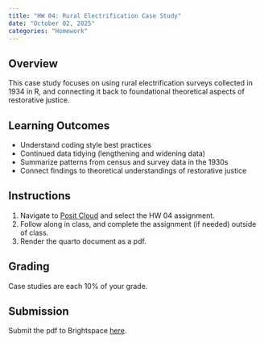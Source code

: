 ```yaml
---
title: "HW 04: Rural Electrification Case Study"
date: "October 02, 2025"
categories: "Homework"
---
```


## Overview 
This case study focuses on using rural electrification surveys collected in 1934 in R, and connecting it back to foundational theoretical aspects of restorative justice.

## Learning Outcomes
- Understand coding style best practices
- Continued data tidying (lengthening and widening data)
- Summarize patterns from census and survey data in the 1930s
- Connect findings to theoretical understandings of restorative justice

## Instructions
1. Navigate to [Posit Cloud](https://posit.cloud/spaces/686564/content/all?sort=name_asc) and select the HW 04 assignment. 
2. Follow along in class, and complete the assignment (if needed) outside of class.
3. Render the quarto document as a pdf.

## Grading

Case studies are each 10% of your grade.


## Submission
Submit the pdf to Brightspace [here](https://brightspace.wellesley.edu/d2l/lms/dropbox/admin/mark/folder_submissions_users.d2l?db=1513&ou=7420).